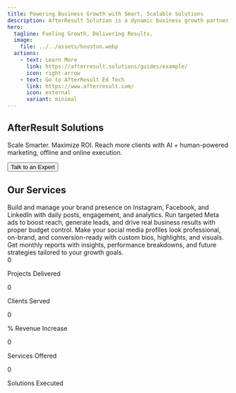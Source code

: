 ```yaml
---
title: Powering Business Growth with Smart, Scalable Solutions
description: AfterResult Solution is a dynamic business growth partner specializing in lead generation, digital marketing, and brand development. We help businesses—big or small—connect with their target audience through strategic online and offline marketing solutions designed to deliver measurable results. Our expertise spans from social media management and SEO to targeted campaigns that boost visibility, engagement, and conversions. At AfterResult Solution, we are committed to driving real impact for our clients by transforming prospects into loyal customers, helping brands grow sustainably in a competitive market.
hero:
  tagline: Fueling Growth, Delivering Results.
  image:
    file: ../../assets/houston.webp
  actions:
    - text: Learn More
      link: https://afterresult.solutions/guides/example/
      icon: right-arrow
    - text: Go to AfterResult Ed Tech
      link: https://www.afterresult.com/
      icon: external
      variant: minimal
---
```



<section class="hero">
  <h1>AfterResult Solutions</h1>
  <p>Scale Smarter. Maximize ROI. Reach more clients with AI + human-powered marketing, offline and online execution.</p>
  <button>Talk to an Expert</button>
</section>


## Our Services

<CardGrid stagger>
  <Card title="Social Media Marketing & Management" icon="star">
    Build and manage your brand presence on Instagram, Facebook, and LinkedIn with daily posts, engagement, and analytics.
  </Card>

  <Card title="Performance-Driven Ad Campaigns" icon="star">
    Run targeted Meta ads to boost reach, generate leads, and drive real business results with proper budget control.
  </Card>

  <Card title="Profile Optimization & Branding" icon="star">
    Make your social media profiles look professional, on-brand, and conversion-ready with custom bios, highlights, and visuals.
  </Card>

  <Card title="Analytics & Strategy Reports" icon="star">
    Get monthly reports with insights, performance breakdowns, and future strategies tailored to your growth goals.
  </Card>
</CardGrid>

<section class="stats">
  <div class="stat">
    <span class="animated-number" data-target="210">0</span>
    <p>Projects Delivered</p>
  </div>
  <div class="stat">
    <span class="animated-number" data-target="100">0</span>
    <p>Clients Served</p>
  </div>
  <div class="stat">
    <span class="animated-number" data-target="30">0</span>
    <p>% Revenue Increase</p>
  </div>
  <div class="stat">
    <span class="animated-number" data-target="90">0</span>
    <p>Services Offered</p>
  </div>
  <div class="stat">
    <span class="animated-number" data-target="550">0</span>
    <p>Solutions Executed</p>
  </div>
  <!-- Add more stats as needed -->
</section>
